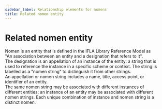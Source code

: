 ```yaml
---
sidebar_label: Relationship elements for nomens
title: Related nomen entity
---
```

# Related nomen entity

<div className="guid">
Nomen is an entity that is defined in the <OutLink href="https://repository.ifla.org/handle/20.500.14598/40.2">IFLA Library Reference Model</OutLink> as "An association between an entity and a designation that refers to it".
</div>

<div className="guid">
The designation is an appellation of an instance of the entity: a string that is used to reference the instance in a specific scheme or context. The string is labelled as a "nomen string" to distinguish it from other strings.
</div>

<div className="guid">
An appellation or nomen string includes a name, title, access point, or identifier of an entity.
</div>

<div className="guid">
The same nomen string may be associated with different instances of different entities; an instance of an entity may be associated with different nomen strings. Each unique combination of instance and nomen string is a distinct nomen.
</div>
